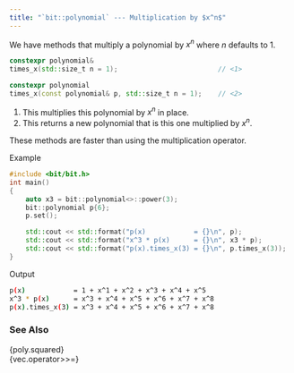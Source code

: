 ```yaml
---
title: "`bit::polynomial` --- Multiplication by $x^n$"
---
```


We have methods that multiply a polynomial by $x^n$ where $n$ defaults to 1.
```cpp
constexpr polynomial&
times_x(std::size_t n = 1);                         // <1>

constexpr polynomial
times_x(const polynomial& p, std::size_t n = 1);    // <2>
```
1. This multiplies this polynomial by $x^n$ in place.
2. This returns a new polynomial that is this one multiplied by $x^n$.

These methods are faster than using the multiplication operator.

[Example]{.bt}
```cpp
#include <bit/bit.h>
int main()
{
    auto x3 = bit::polynomial<>::power(3);
    bit::polynomial p{6};
    p.set();

    std::cout << std::format("p(x)            = {}\n", p);
    std::cout << std::format("x^3 * p(x)      = {}\n", x3 * p);
    std::cout << std::format("p(x).times_x(3) = {}\n", p.times_x(3));
}
```
[Output]{.bt}
```bash
p(x)            = 1 + x^1 + x^2 + x^3 + x^4 + x^5
x^3 * p(x)      = x^3 + x^4 + x^5 + x^6 + x^7 + x^8
p(x).times_x(3) = x^3 + x^4 + x^5 + x^6 + x^7 + x^8
```

### See Also
{poly.squared} \
{vec.operator>>=}